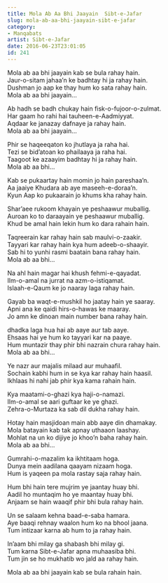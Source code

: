 ```yaml
---
title: Mola Ab Aa Bhi Jaayain  Sibt-e-Jafar
slug: mola-ab-aa-bhi-jaayain-sibt-e-jafar
category: 
- Manqabats
artist: Sibt-e-Jafar
date: 2016-06-23T23:01:05
id: 241
---
```


<p>Mola ab aa bhi jaayain kab se bula rahay hain.<br />
Jaur-o-sitam jahaa’n ke badhtay hi ja rahay hain.<br />
Dushman jo aap ke thay hum ko sata rahay hain.<br />
Mola ab aa bhi jaayain…</p>
<p>Ab hadh se badh chukay hain fisk-o-fujoor-o-zulmat.<br />
Har gaam ho rahi hai tauheen-e-Aadmiyyat.<br />
Aqdaar ke janazay dafnaye ja rahay hain.<br />
Mola ab aa bhi jaayain…</p>
<p>Phir se haqeeqaton ko jhutlaya ja raha hai.<br />
Tezi se bid’atoan ko phailaaya ja raha hai.<br />
Taagoot ke azaayim badhtay hi ja rahay hain.<br />
Mola ab aa bhi…</p>
<p>Kab se pukaartay hain momin jo hain pareshaa’n.<br />
Aa jaaiye Khudara ab aye maseeh-e-doraa’n.<br />
Kyun Aap ko pukaarain jo khums kha rahay hain.</p>
<p>Shar’aee rukoom khayain ye peshaawur muballig.<br />
Auroan ko to daraayain ye peshaawur muballig.<br />
Khud be amal hain lekin hum ko dara rahain hain.</p>
<p>Taqreerain kar rahay hain sab maulvi-o-zaakir.<br />
Tayyari kar rahay hain kya hum adeeb-o-shaayir.<br />
Sab hi to yunhi rasmi baatain bana rahay hain.<br />
Mola ab aa bhi…</p>
<p>Na ahl hain magar hai khush fehmi-e-qayadat.<br />
Ilm-o-amal na jurrat na azm-o-istiqamat.<br />
Islaah-e-Qaum ke jo naaray laga rahay hain.</p>
<p>Gayab ba waqt-e-mushkil ho jaatay hain ye saaray.<br />
Apni ana ke qaidi hirs-o-hawas ke maaray.<br />
Jo amn ke dinoan main number bana rahay hain.</p>
<p>dhadka laga hua hai ab aaye aur tab aaye.<br />
Ehsaas hai ye hum ko tayyari kar na paaye.<br />
Hum muntazir thay phir bhi nazrain chura rahay hain.<br />
Mola ab aa bhi…</p>
<p>Ye nazr aur majalis milaad aur muhaafil.<br />
Sochain kabhi hum in se kya kar rahay hain haasil.<br />
Ikhlaas hi nahi jab phir kya kama rahain hain.</p>
<p>Kya maatami-o-ghazi kya haji-o-namazi.<br />
Ilm-o-amal se aari guftaar ke ye ghazi.<br />
Zehra-o-Murtaza ka sab dil dukha rahay hain.</p>
<p>Hotay hain masjidoan main abb aaye din dhamakay.<br />
Mola batayain kab tak apnay uthaaon laashay.<br />
Mohlat na un ko dijiye jo khoo’n baha rahay hain.<br />
Mola ab aa bhi…</p>
<p>Gumrahi-o-mazalim ka ikhtitaam hoga.<br />
Dunya mein aadilana qaayam nizaam hoga.<br />
Hum is yaqeen pa mola rastay saja rahay hain.</p>
<p>Hum bhi hain tere mujrim ye jaantay huay bhi.<br />
Aadil ho muntaqim ho ye maantay huay bhi.<br />
Anjaam se hain waaqif phir bhi bula rahay hain.</p>
<p>Un se salaam kehna baad-e-saba hamara.<br />
Aye baaqi rehnay waalon hum ko na bhool jaana.<br />
Tum intizaar karna ab hum to ja rahay hain.</p>
<p>In’aam bhi milay ga shabash bhi milay gi.<br />
Tum karna Sibt-e-Jafar apna muhaasiba bhi.<br />
Tum jin se ho mukhatib wo jald aa rahay hain.</p>
<p>Mola ab aa bhi jaayain kab se bula rahain hain.</p>